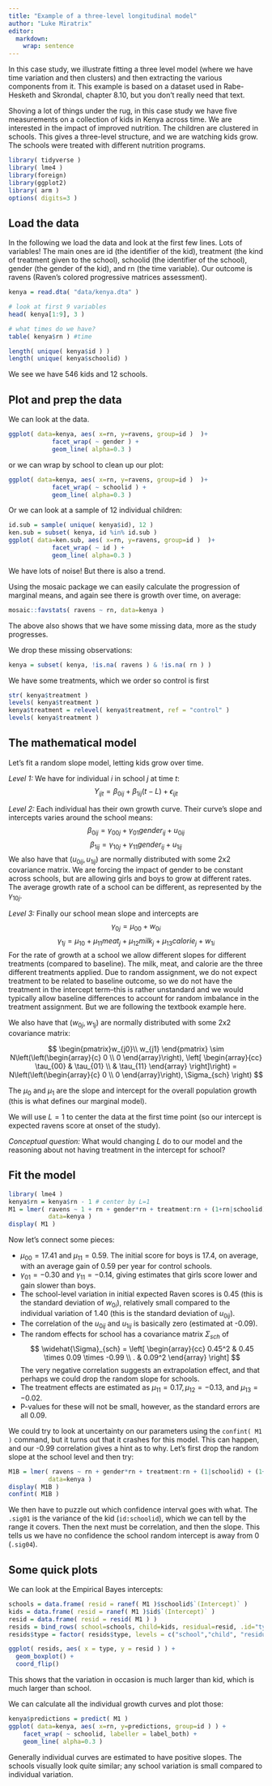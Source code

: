 ```yaml
---
title: "Example of a three-level longitudinal model"
author: "Luke Miratrix"
editor: 
  markdown: 
    wrap: sentence
---
```


In this case study, we illustrate fitting a three level model (where we have time variation and then clusters) and then extracting the various components from it.
This example is based on a dataset used in Rabe-Hesketh and Skrondal, chapter 8.10, but you don't really need that text.

Shoving a lot of things under the rug, in this case study we have five measurements on a collection of kids in Kenya across time.
We are interested in the impact of improved nutrition.
The children are clustered in schools.
This gives a three-level structure, and we are watching kids grow.
The schools were treated with different nutrition programs.

```r
library( tidyverse )
library( lme4 )
library(foreign)
library(ggplot2)
library( arm )
options( digits=3 )
```

## Load the data

In the following we load the data and look at the first few lines.
Lots of variables!
The main ones are id (the identifier of the kid), treatment (the kind of treatment given to the school), schoolid (the identifier of the school), gender (the gender of the kid), and rn (the time variable).
Our outcome is ravens (Raven's colored progressive matrices assessment).

```r
kenya = read.dta( "data/kenya.dta" )

# look at first 9 variables
head( kenya[1:9], 3 )

# what times do we have?
table( kenya$rn ) #time

length( unique( kenya$id ) )
length( unique( kenya$schoolid) )
```

We see we have 546 kids and 12 schools.

## Plot and prep the data

We can look at the data.

```r
ggplot( data=kenya, aes( x=rn, y=ravens, group=id )  )+ 
            facet_wrap( ~ gender ) + 
            geom_line( alpha=0.3 )
```

or we can wrap by school to clean up our plot:

```r
ggplot( data=kenya, aes( x=rn, y=ravens, group=id )  )+ 
            facet_wrap( ~ schoolid ) + 
            geom_line( alpha=0.3 )
```

Or we can look at a sample of 12 individual children:

```r
id.sub = sample( unique( kenya$id), 12 )
ken.sub = subset( kenya, id %in% id.sub )
ggplot( data=ken.sub, aes( x=rn, y=ravens, group=id )  )+ 
            facet_wrap( ~ id ) + 
            geom_line( alpha=0.3 )
```

We have lots of noise!
But there is also a trend.

Using the mosaic package we can easily calculate the progression of marginal means, and again see there is growth over time, on average:

```r
mosaic::favstats( ravens ~ rn, data=kenya )
```

The above also shows that we have some missing data, more as the study progresses.

We drop these missing observations:

```r
kenya = subset( kenya, !is.na( ravens ) & !is.na( rn ) )
```

We have some treatments, which we order so control is first

```r
str( kenya$treatment )
levels( kenya$treatment )
kenya$treatment = relevel( kenya$treatment, ref = "control" )
levels( kenya$treatment )
```

## The mathematical model

Let's fit a random slope model, letting kids grow over time.

*Level 1:* We have for individual $i$ in school $j$ at time $t$: $$ Y_{ijt} = \beta_{0ij} + \beta_{1ij} (t-L) + \epsilon_{ijt} $$

*Level 2:* Each individual has their own growth curve.
Their curve's slope and intercepts varies around the school means: $$ \beta_{0ij} = \gamma_{00j} + \gamma_{01} gender_{ij} + u_{0ij} $$ $$ \beta_{1ij} = \gamma_{10j} + \gamma_{11} gender_{ij} + u_{1ij} $$ We also have that $(u_{0ij}, u_{1ij})$ are normally distributed with some 2x2 covariance matrix.
We are forcing the impact of gender to be constant across schools, but are allowing girls and boys to grow at different rates.
The average growth rate of a school can be different, as represented by the $\gamma_{10j}$.

*Level 3:* Finally our school mean slope and intercepts are $$ \gamma_{0j} = \mu_{00} + w_{0i} $$ $$ \gamma_{1j} = \mu_{10} + \mu_{11} meat_j + \mu_{12} milk_j + \mu_{13} calorie_j + w_{1i}  $$ For the rate of growth at a school we allow different slopes for different treatments (compared to baseline).
The milk, meat, and calorie are the three different treatments applied.
Due to random assignment, we do not expect treatment to be related to baseline outcome, so we do not have the treatment in the intercept term--this is rather unstandard and we would typically allow baseline differences to account for random imbalance in the treatment assignment.
But we are following the textbook example here.

We also have that $(w_{0j}, w_{1j})$ are normally distributed with some 2x2 covariance matrix:

$$  \begin{pmatrix}w_{j0}\\
w_{j1}
\end{pmatrix} \sim N\left(\left(\begin{array}{c}
0 \\
0
\end{array}\right), \left[ 
\begin{array}{cc}
\tau_{00} & \tau_{01} \\
 & \tau_{11} 
\end{array}
\right]\right) = N\left(\left(\begin{array}{c}
0 \\
0
\end{array}\right), \Sigma_{sch} \right) $$

The $\mu_0$ and $\mu_1$ are the slope and intercept for the overall population growth (this is what defines our marginal model).

We will use $L = 1$ to center the data at the first time point (so our intercept is expected ravens score at onset of the study).

*Conceptual question:* What would changing $L$ do to our model and the reasoning about not having treatment in the intercept for school?

## Fit the model

```r
library( lme4 )
kenya$rn = kenya$rn - 1 # center by L=1
M1 = lmer( ravens ~ 1 + rn + gender*rn + treatment:rn + (1+rn|schoolid) + (1+rn|id:schoolid), 
           data=kenya )
display( M1 )
```

Now let's connect some pieces:

-   $\mu_{00} = 17.41$ and $\mu_{11} = 0.59$. The initial score for boys is 17.4, on average, with an average gain of 0.59 per year for control schools.
-   $\gamma_{01} = -0.30$ and $\gamma_{11} = -0.14$, giving estimates that girls score lower and gain slower than boys.
-   The school-level variation in initial expected Raven scores is 0.45 (this is the standard deviation of $w_{0i}$), relatively small compared to the individual variation of 1.40 (this is the standard deviation of $u_{0ij}$).
-   The correlation of the $u_{0ij}$ and $u_{1ij}$ is basically zero (estimated at -0.09).
-   The random effects for school has a covariance matrix $\Sigma_{sch}$ of $$ \widehat{\Sigma}_{sch} = \left[ 
    \begin{array}{cc}
    0.45^2 & 0.45 \times 0.09 \times -0.99 \\
    . & 0.09^2 
    \end{array} 
    \right] $$ The very negative correlation suggests an extrapolation effect, and that perhaps we could drop the random slope for schools.
-   The treatment effects are estimated as $\mu_{11}=0.17, \mu_{12}=-0.13$, and $\mu_{13}=-0.02$.\
-   P-values for these will not be small, however, as the standard errors are all 0.09.

We could try to look at uncertainty on our parameters using the `confint( M1 )` command, but it turns out that it crashes for this model.
This can happen, and our -0.99 correlation gives a hint as to why.
Let's first drop the random slope at the school level and then try:

```r
M1B = lmer( ravens ~ rn + gender*rn + treatment:rn + (1|schoolid) + (1+rn|id:schoolid), 
           data=kenya )
display( M1B )
confint( M1B )
```

We then have to puzzle out which confidence interval goes with what.
The `.sig01` is the variance of the kid (`id:schoolid`), which we can tell by the range it covers.
Then the next must be correlation, and then the slope.
This tells us we have no confidence the school random intercept is away from 0 (`.sig04`).

## Some quick plots

We can look at the Empirical Bayes intercepts:

```r
schools = data.frame( resid = ranef( M1 )$schoolid$`(Intercept)` )
kids = data.frame( resid = ranef( M1 )$id$`(Intercept)` )
resid = data.frame( resid = resid( M1 ) )
resids = bind_rows( school=schools, child=kids, residual=resid, .id="type" )
resids$type = factor( resids$type, levels = c("school","child", "residual" ) )

ggplot( resids, aes( x = type, y = resid ) ) +
  geom_boxplot() +
  coord_flip()
```

This shows that the variation in occasion is much larger than kid, which is much larger than school.

We can calculate all the individual growth curves and plot those:

```r
kenya$predictions = predict( M1 )
ggplot( data=kenya, aes( x=rn, y=predictions, group=id ) ) +
    facet_wrap( ~ schoolid, labeller = label_both) +
    geom_line( alpha=0.3 )
```

Generally individual curves are estimated to have positive slopes.
The schools visually look quite similar; any school variation is small compared to individual variation.
